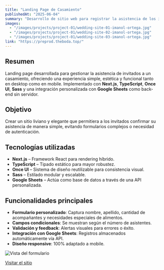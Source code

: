 ---
title: "Landing Page de Casamiento"
publishedAt: "2025-06-04"
summary: "Desarrollo de sitio web para registrar la asistencia de los invitados a un casamiento. Realizado con Next.js, TypeScript, Once UI, Sass y conectado a Google Sheets."
images:
  - "/images/projects/project-01/wedding-site-01-imanol-ortega.jpg"
  - "/images/projects/project-01/wedding-site-02-imanol-ortega.jpg"
  - "/images/projects/project-01/wedding-site-03-imanol-ortega.jpg"
link: "https://preprod.theboda.top/"
---

## Resumen

Landing page desarrollada para gestionar la asistencia de invitados a un casamiento, ofreciendo una experiencia simple, estética y funcional tanto en desktop como en mobile. Implementado con **Next.js**, **TypeScript**, **Once UI**, **Sass** y una integración personalizada con **Google Sheets** como back-end sin servidor.

## Objetivo

Crear un sitio liviano y elegante que permitiera a los invitados confirmar su asistencia de manera simple, evitando formularios complejos o necesidad de autenticación.

## Tecnologías utilizadas

- **Next.js** – Framework React para rendering híbrido.
- **TypeScript** – Tipado estático para mayor robustez.
- **Once UI** – Sistema de diseño reutilizable para consistencia visual.
- **Sass** – Estilado modular y escalable.
- **Google Sheets** – Actúa como base de datos a través de una API personalizada.

## Funcionalidades principales

- **Formulario personalizado**: Captura nombre, apellido, cantidad de acompañantes y necesidades especiales de alimentos.
- **Campos condicionales**: Se muestran según el número de asistentes.
- **Validación y feedback**: Alertas visuales para errores o éxito.
- **Integración con Google Sheets**: Registros almacenados automáticamente vía API.
- **Diseño responsive**: 100% adaptado a mobile.

![Vista del formulario](/images/projects/project-01/wedding-site-02-imanol-ortega.jpg)

[Visitar el sitio](https://preprod.theboda.top/)
